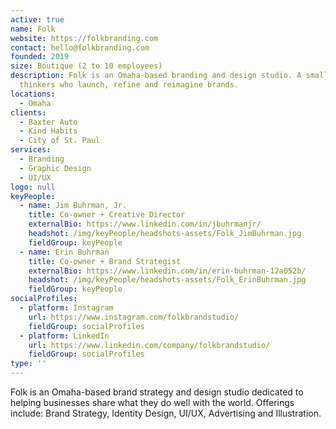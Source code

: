 ```yaml
---
active: true
name: Folk
website: https://folkbranding.com
contact: hello@folkbranding.com
founded: 2019
size: Boutique (2 to 10 employees)
description: Folk is an Omaha-based branding and design studio. A small team of dedicated
  thinkers who launch, refine and reimagine brands.
locations:
  - Omaha
clients:
  - Baxter Auto
  - Kind Habits
  - City of St. Paul
services:
  - Branding
  - Graphic Design
  - UI/UX
logo: null
keyPeople:
  - name: Jim Buhrman, Jr.
    title: Co-owner + Creative Director
    externalBio: https://www.linkedin.com/in/jbuhrmanjr/
    headshot: /img/keyPeople/headshots-assets/Folk_JimBuhrman.jpg
    fieldGroup: keyPeople
  - name: Erin Buhrman
    title: Co-owner + Brand Strategist
    externalBio: https://www.linkedin.com/in/erin-buhrman-12a052b/
    headshot: /img/keyPeople/headshots-assets/Folk_ErinBuhrman.jpg
    fieldGroup: keyPeople
socialProfiles:
  - platform: Instagram
    url: https://www.instagram.com/folkbrandstudio/
    fieldGroup: socialProfiles
  - platform: LinkedIn
    url: https://www.linkedin.com/company/folkbrandstudio/
    fieldGroup: socialProfiles
type: ''
---
```


Folk is an Omaha-based brand strategy and design studio dedicated to helping businesses share what they do well with the world. Offerings include: Brand Strategy, Identity Design, UI/UX, Advertising and Illustration.
